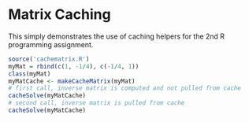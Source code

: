 Matrix Caching
========================================================

This simply demonstrates the use of caching helpers for the 2nd R programming assignment.

```r
source('cachematrix.R')
myMat = rbind(c(1, -1/4), c(-1/4, 1))
class(myMat)
myMatCache <- makeCacheMatrix(myMat)
# first call, inverse matrix is computed and not pulled from cache
cacheSolve(myMatCache)
# second call, inverse matrix is pulled from cache
cacheSolve(myMatCache)
```


